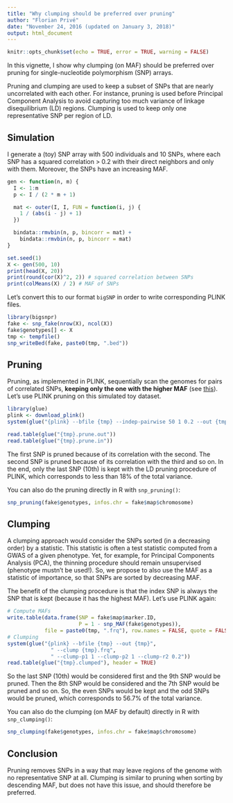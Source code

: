 ```yaml
---
title: "Why clumping should be preferred over pruning"
author: "Florian Privé"
date: "November 24, 2016 (updated on January 3, 2018)"
output: html_document
---
```


```r
knitr::opts_chunk$set(echo = TRUE, error = TRUE, warning = FALSE)
```

In this vignette, I show why clumping (on MAF) should be preferred over pruning for single-nucleotide polymorphism (SNP) arrays. 

Pruning and clumping are used to keep a subset of SNPs that are nearly uncorrelated with each other. For instance, pruning is used before Principal Component Analysis to avoid capturing too much variance of linkage disequilibrium (LD) regions. Clumping is used to keep only one representative SNP per region of LD.
<!-- , for example when reporting p-values of genome-wide association studies (GWAS). -->

## Simulation

I generate a (toy) SNP array with 500 individuals and 10 SNPs, where each SNP has a squared correlation > 0.2 with their direct neighbors and only with them. Moreover, the SNPs have an increasing MAF.

```r
gen <- function(n, m) {
  I <- 1:m
  p <- I / (2 * m + 1)

  mat <- outer(I, I, FUN = function(i, j) {
    1 / (abs(i - j) + 1)
  })

  bindata::rmvbin(n, p, bincorr = mat) + 
    bindata::rmvbin(n, p, bincorr = mat)
}

set.seed(1)
X <- gen(500, 10)
print(head(X, 20))
print(round(cor(X)^2, 2)) # squared correlation between SNPs
print(colMeans(X) / 2) # MAF of SNPs
```

Let's convert this to our format `bigSNP` in order to write corresponding PLINK files.



```r
library(bigsnpr)
fake <- snp_fake(nrow(X), ncol(X))
fake$genotypes[] <- X
tmp <- tempfile()
snp_writeBed(fake, paste0(tmp, ".bed"))
```


## Pruning

Pruning, as implemented in PLINK, sequentially scan the genomes for pairs of correlated SNPs, **keeping only the one with the higher MAF** (see [this](https://github.com/chrchang/plink-ng/issues/27)). Let's use PLINK pruning on this simulated toy dataset.

```r
library(glue)
plink <- download_plink()
system(glue("{plink} --bfile {tmp} --indep-pairwise 50 1 0.2 --out {tmp}"))
```

```r
read.table(glue("{tmp}.prune.out"))
read.table(glue("{tmp}.prune.in"))
```

The first SNP is pruned because of its correlation with the second. The
second SNP is pruned because of its correlation with the third and so
on. In the end, only the last SNP (10th) is kept with the LD pruning
procedure of PLINK, which corresponds to less than 18% of the total variance.

You can also do the pruning directly in R with `snp_pruning()`:

```r
snp_pruning(fake$genotypes, infos.chr = fake$map$chromosome)
```


## Clumping

A clumping approach would consider the SNPs sorted (in a decreasing order) by a statistic. 
This statistic is often a test statistic computed from a GWAS of a given phenotype. Yet, for example, for Principal Components Analysis (PCA), the thinning procedure should remain unsupervised (phenotype mustn't be used!). So, we propose to also use the MAF as a statistic of importance, so that SNPs are sorted by decreasing MAF.

The benefit of the clumping procedure is that the index SNP is always the SNP that is kept (because it has the highest MAF). Let's use PLINK again:

```r
# Compute MAFs
write.table(data.frame(SNP = fake$map$marker.ID,
                       P = 1 - snp_MAF(fake$genotypes)),
            file = paste0(tmp, ".frq"), row.names = FALSE, quote = FALSE)
# Clumping
system(glue("{plink} --bfile {tmp} --out {tmp}",
              " --clump {tmp}.frq",
              " --clump-p1 1 --clump-p2 1 --clump-r2 0.2"))
read.table(glue("{tmp}.clumped"), header = TRUE)
```

So the last SNP (10th) would be considered first and the 9th SNP would be pruned. Then the 8th SNP would be considered and the 7th SNP would be pruned and so on. So, the even SNPs would be kept and the odd SNPs would be pruned, which corresponds to 56.7% of the total variance.

You can also do the clumping (on MAF by default) directly in R with `snp_clumping()`:

```r
snp_clumping(fake$genotypes, infos.chr = fake$map$chromosome)
```

## Conclusion

Pruning removes SNPs in a way that may leave regions of the genome with no representative SNP at all.
Clumping is similar to pruning when sorting by descending MAF, but does not have this issue, and should therefore be preferred.
